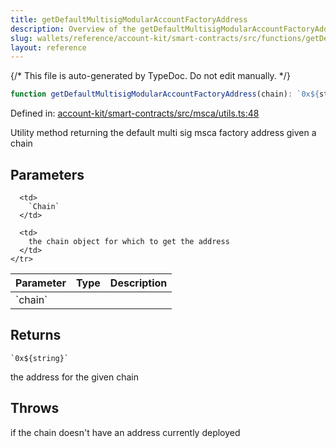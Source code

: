 ```yaml
---
title: getDefaultMultisigModularAccountFactoryAddress
description: Overview of the getDefaultMultisigModularAccountFactoryAddress function
slug: wallets/reference/account-kit/smart-contracts/src/functions/getDefaultMultisigModularAccountFactoryAddress
layout: reference
---
```


{/* This file is auto-generated by TypeDoc. Do not edit manually. */}

```ts
function getDefaultMultisigModularAccountFactoryAddress(chain): `0x${string}`;
```

Defined in: [account-kit/smart-contracts/src/msca/utils.ts:48](https://github.com/alchemyplatform/aa-sdk/blob/08ef11b1fc98663df6a97fa93722c7f14b33f1cc/account-kit/smart-contracts/src/msca/utils.ts#L48)

Utility method returning the default multi sig msca factory address given a chain

## Parameters

<table>
  <thead>
    <tr>
      <th align="left">Parameter</th>
      <th align="left">Type</th>
      <th align="left">Description</th>
    </tr>
  </thead>

  <tbody>
    <tr>
      <td>
        `chain`
      </td>

      <td>
        `Chain`
      </td>

      <td>
        the chain object for which to get the address
      </td>
    </tr>

  </tbody>
</table>

## Returns

`` `0x${string}` ``

the address for the given chain

## Throws

if the chain doesn't have an address currently deployed
